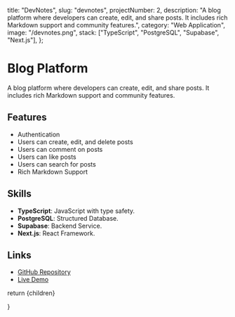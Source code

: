   title: "DevNotes",
  slug: "devnotes",
  projectNumber: 2,
  description:
    "A blog platform where developers can create, edit, and share posts. It includes rich Markdown support and community features.",
  category: "Web Application",
  image: "/devnotes.png",
  stack: ["TypeScript", "PostgreSQL", "Supabase", "Next.js"],
};


# Blog Platform

A blog platform where developers can create, edit, and share posts. It includes rich Markdown support and community features.

## Features

- Authentication
- Users can create, edit, and delete posts
- Users can comment on posts
- Users can like posts
- Users can search for posts
- Rich Markdown Support

## Skills

- **TypeScript**: JavaScript with type safety.
- **PostgreSQL**: Structured Database.
- **Supabase**: Backend Service.
- **Next.js**: React Framework.

## Links

- [GitHub Repository](https://github.com/colinguinane1/devnotes.me)
- [Live Demo](https://devnotes.me)

return <MdxLayout>{children}</MdxLayout>

}



